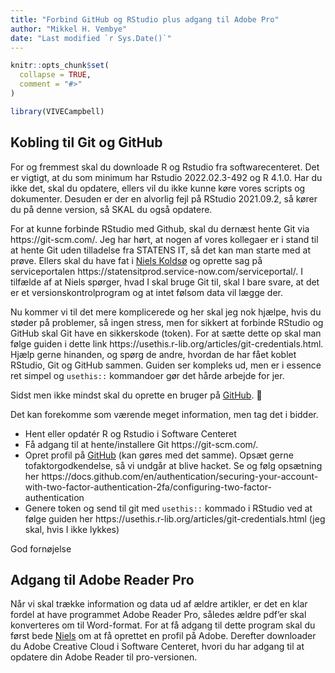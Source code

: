 ```yaml
---
title: "Forbind GitHub og RStudio plus adgang til Adobe Pro"
author: "Mikkel H. Vembye"
date: "Last modified `r Sys.Date()`"
---
```


```r
knitr::opts_chunk$set(
  collapse = TRUE,
  comment = "#>"
)
```

```r
library(VIVECampbell)
```

## Kobling til Git og GitHub

For og fremmest skal du downloade R og Rstudio fra softwarecenteret. Det er vigtigt, at du som minimum har Rstudio 2022.02.3-492 og R 4.1.0. Har du ikke det, skal du opdatere, ellers vil du ikke kunne køre vores scripts og dokumenter.  Desuden er der en alvorlig fejl på RStudio 2021.09.2, så kører du på denne version, så SKAL du også opdatere. 

For at kunne forbinde RStudio med Github, skal du dernæst hente Git via https://git-scm.com/. Jeg har hørt, at nogen af vores kollegaer er i stand til at hente Git uden tilladelse fra STATENS IT, så det kan man starte med at prøve. Ellers skal du have fat i [Niels Koldsø](https://www.vive.dk/da/medarbejdere/niels-koldsoe-1738/?limit=20&offset=0) og oprette sag på serviceportalen https://statensitprod.service-now.com/serviceportal/. I tilfælde af at Niels spørger, hvad I skal bruge Git til, skal I bare svare, at det er et versionskontrolprogram og at intet følsom data vil lægge der. 

Nu kommer vi til det mere komplicerede og her skal jeg nok hjælpe, hvis du støder på problemer, så ingen stress, men for sikkert at forbinde RStudio og GitHub skal Git have en sikkerskode (token). For at sætte dette op skal man følge guiden i dette link https://usethis.r-lib.org/articles/git-credentials.html. Hjælp gerne hinanden, og spørg de andre, hvordan de har fået koblet RStudio, Git og GitHub sammen. Guiden ser kompleks ud, men er i essence ret simpel og `usethis::` kommandoer gør det hårde arbejde for jer. 

Sidst men ikke mindst skal du oprette en bruger på [GitHub](https://github.com/).  

Det kan forekomme som værende meget information, men tag det i bidder.

*	Hent eller opdatér R og Rstudio i Software Centeret
*	Få adgang til at hente/installere Git  https://git-scm.com/. 
*	Opret profil på [GitHub](https://github.com/) (kan gøres med det samme). Opsæt gerne tofaktorgodkendelse, så vi undgår at blive hacket. Se og følg opsætning her https://docs.github.com/en/authentication/securing-your-account-with-two-factor-authentication-2fa/configuring-two-factor-authentication 
*	Genere token og send til git med `usethis::` kommado i RStudio ved at følge guiden her https://usethis.r-lib.org/articles/git-credentials.html (jeg skal, hvis I ikke lykkes)

God fornøjelse


## Adgang til Adobe Reader Pro

Når vi skal trække information og data ud af ældre artikler, er det en klar fordel at have programmet Adobe Reader Pro, således ældre pdf'er skal konverteres om til Word-format. For at få adgang til dette program skal du først bede [Niels](https://www.vive.dk/da/medarbejdere/niels-koldsoe-1738/?limit=20&offset=0) om at få oprettet en profil på Adobe. Derefter downloader du Adobe Creative Cloud i Software Centeret, hvori du har adgang til at opdatere din Adobe Reader til pro-versionen. 


